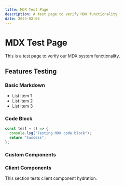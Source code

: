```yaml
---
title: MDX Test Page
description: A test page to verify MDX functionality
date: 2024-02-03
---
```


# MDX Test Page

This is a test page to verify our MDX system functionality.

<Callout type="info" text="Testing component integration" />

## Features Testing

### Basic Markdown
- List item 1
- List item 2
- List item 3

### Code Block
```typescript
const test = () => {
  console.log("Testing MDX code block");
  return "Success";
};
```

### Custom Components
<MDXImage 
  src="https://res.cloudinary.com/demo/image/upload/v1312461204/sample.jpg"
  alt="Test image"
  width={400}
  height={300}
/>

### Client Components
This section tests client component hydration.